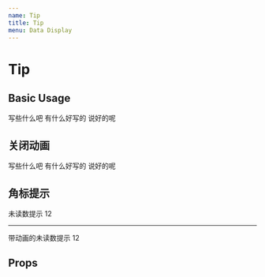 ```yaml
---
name: Tip
title: Tip
menu: Data Display
---
```



# Tip

## Basic Usage

<Playground>
  <span className="relative p10">
    写些什么吧
    <Tip color="red"/>
  </span>

  <span className="relative p10">
    有什么好写的
    <Tip color="blue"/>
  </span>

  <span className="relative p10">
    说好的呢
    <Tip color="green"/>
  </span>
</Playground>

## 关闭动画

<Playground>
  <span className="relative p10">
    写些什么吧
    <Tip color="red" animate={false} />
  </span>

  <span className="relative p10">
    有什么好写的
    <Tip color="blue" animate={false} />
  </span>

  <span className="relative p10">
    说好的呢
    <Tip color="green" animate={false} />
  </span>
</Playground>

## 角标提示

<Playground>
  <span className="relative p10">
    未读数提示
    <Tip color="red" animate={false} scale={20}>12</Tip>
  </span>
  <hr />
  <span className="relative p10">
    带动画的未读数提示
    <Tip color="red" scale={20}>12</Tip>
  </span>
</Playground>

## Props

<Props of={Tip} />
